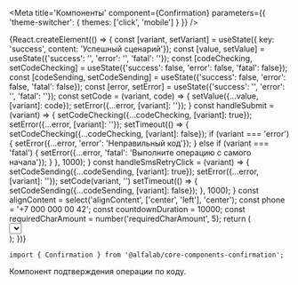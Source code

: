 


<Meta
    title='Компоненты'
    component={Confirmation}
    parameters={{ 'theme-switcher': { themes: ['click', 'mobile'] } }}
/>


<!-- Canvas -->

<Story name='Confirmation'>
    {React.createElement(() => {
        const [variant, setVariant] = useState({ key: 'success', content: 'Успешный сценарий'});
        const [value, setValue] = useState({'success': '', 'error': '', 'fatal': ''});
        const [codeChecking, setCodeChecking] = useState({'success': false, 'error': false, 'fatal': false});
        const [codeSending, setCodeSending] = useState({'success': false, 'error': false, 'fatal': false});
        const [error, setError] = useState({'success': '', 'error': '', 'fatal': ''});
        const setCode = (variant, code) => {
            setValue({...value, [variant]: code});
            setError({...error, [variant]: ''});
        }
        const handleSubmit = (variant) => {
            setCodeChecking({...codeChecking, [variant]: true});
            setError({...error, [variant]: ''});
            setTimeout(() => {
                setCodeChecking({...codeChecking, [variant]: false});
                if (variant === 'error') {
                    setError({...error, 'error': 'Неправильный код'});
                } else if (variant === 'fatal') {
                    setError({...error, 'fatal': 'Выполните операцию с самого начала'});
                }
            }, 1000);
        }
        const handleSmsRetryClick = (variant) => {
            setCodeSending({...codeSending, [variant]: true});
            setError({...error, [variant]: ''});
            setCode(variant, '')
            setTimeout(() => {
                setCodeSending({...codeSending, [variant]: false});
            }, 1000);
        }
        const alignContent = select('alignContent', ['center', 'left'], 'center');
        const phone = '+7 000 000 00 42';
        const countdownDuration = 10000;
        const requiredCharAmount = number('requiredCharAmount', 5);
        return (
            <div>
                <Select
                    options={[
                        { key: 'success', content: 'Успешный сценарий'},
                        { key: 'error', content: 'Сценарий с ошибкой'},
                        { key: 'fatal', content: 'Сценарий с критичной ошибкой'}
                    ]}
                    onChange={({ selected }) => {
                        setVariant(selected)
                    }}
                    selected={variant.key}
                />
                <div style={{display: 'flex'}}>
                    {variant.key === 'success' &&
                        <div
                            style={{
                                display: 'flex',
                                width: '100%',
                                maxWidth: '375px',
                                margin: '16px 0 0',
                                padding: '16px',
                                border: '1px solid #eeeff1',
                                boxSizing: 'border-box'
                            }}
                        >
                            <Confirmation
                                phone={phone}
                                onInputFinished={() => handleSubmit('success')}
                                onSmsRetryClick={() => handleSmsRetryClick('success')}
                                codeSending={codeSending['success']}
                                codeChecking={codeChecking['success']}
                                countdownDuration={countdownDuration}
                                code={value['success']}
                                onInputChange={({ code }) => setCode('success', code)}
                                alignContent={alignContent}
                                requiredCharAmount={requiredCharAmount}
                            />
                        </div>
                    }
                    {variant.key === 'error' &&
                        <div style={{display: 'flex', width: '100%', maxWidth: '375px', padding: '15px', boxSizing: 'border-box'}}>
                            <Confirmation
                                phone={phone}
                                onInputFinished={( ) => handleSubmit('error')}
                                onSmsRetryClick={() => handleSmsRetryClick('error')}
                                codeSending={codeSending['error']}
                                codeChecking={codeChecking['error']}
                                error={!!error['error']}
                                errorText={error['error']}
                                countdownDuration={countdownDuration}
                                code={value['error']}
                                onInputChange={({ code }) => setCode('error', code)}
                                alignContent={alignContent}
                                requiredCharAmount={requiredCharAmount}
                            />
                        </div>
                    }
                    {variant.key === 'fatal' &&
                        <div style={{display: 'flex', width: '100%', maxWidth: '375px', padding: '15px', boxSizing: 'border-box'}}>
                            <Confirmation
                                phone={phone}
                                onInputFinished={() => handleSubmit('fatal')}
                                onSmsRetryClick={() => handleSmsRetryClick('fatal')}
                                codeSending={codeSending['fatal']}
                                codeChecking={codeChecking['fatal']}
                                error={!!error['fatal']}
                                errorText={error['fatal']}
                                errorIsFatal={true}
                                countdownDuration={countdownDuration}
                                code={value['fatal']}
                                onInputChange={({ code }) => setCode('fatal', code)}
                                alignContent={alignContent}
                                requiredCharAmount={requiredCharAmount}
                            />
                        </div>
                    }
                </div>
            </div>
        );
    })}
</Story>


<!-- Docs -->

<ComponentHeader
    name='Confirmation'
    version={version}
    package='@alfalab/core-components-confirmation'
    stage={2}
    design='https://www.figma.com/file/hqSP3L6qu8UcL3sf18Su1M/Web-Components?node-id=8558%3A22'
/>

```tsx
import { Confirmation } from '@alfalab/core-components-confirmation';
```

Компонент подтверждения операции по коду.


<Props of={Confirmation} />
